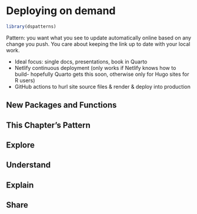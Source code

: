 # Deploying on demand

```r
library(dspatterns)
```

Pattern: you want what you see to update automatically online based on any change you push. You care about keeping the link up to date with your local work.

- Ideal focus: single docs, presentations, book in Quarto
- Netlify continuous deployment (only works if Netlify knows how to build- hopefully Quarto gets this soon, otherwise only for Hugo sites for R users)
- GitHub actions to hurl site source files & render & deploy into production

## New Packages and Functions  

## This Chapter's Pattern

## Explore

## Understand

## Explain

## Share


